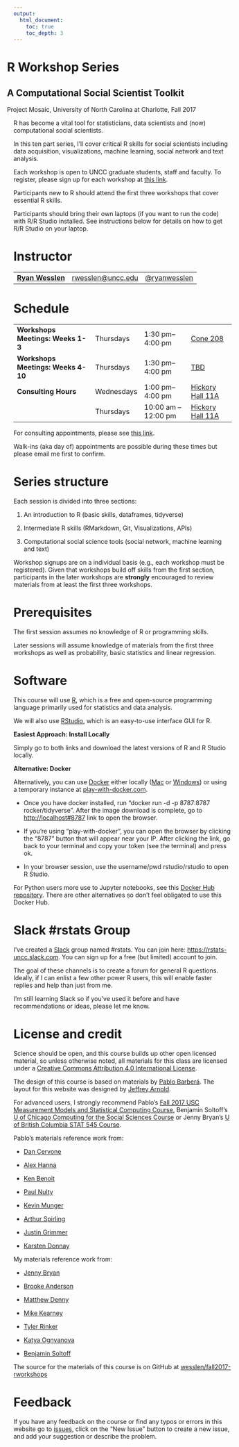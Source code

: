 ```yaml
---
output:
  html_document:
    toc: true
    toc_depth: 3
---
```


<div class="container">
<div class="jumbotron" style="margin-left:-15px">
<h1 class="title">R Workshop Series</h1>
<h2 class="subtitle">A Computational Social Scientist Toolkit</h2>
<p>Project Mosaic, University of North Carolina at Charlotte, Fall 2017</p>
</div>
</div>

R has become a vital tool for statisticians, data scientists and (now) computational social scientists. 

In this ten part series, I'll cover critical R skills for social scientists including data acquisition, visualizations, machine learning, social network and text analysis.

Each workshop is open to UNCC graduate students, staff and faculty. To register, please sign up for each workshop at [this link](https://projectmosaic.uncc.edu/events-list/).

Participants new to R should attend the first three workshops that cover essential R skills.

Participants should bring their own laptops (if you want to run the code) with R/R Studio installed. See instructions below for details on how to get R/R Studio on your laptop.

# Instructor

<table class = "table table-striped">
<tr>
<td><a href="http://wesslen.github.io"><strong>Ryan Wesslen</strong></a></td>
<td><a href="mailto:rwesslen@uncc.edu">rwesslen@uncc.edu</a></td>
<td><a href="https://www.twitter.com/ryanwesslen">@ryanwesslen</a></td>
</tr>
</table>


# Schedule

<table class = "table table-striped table-hover">
<tr>
<td><b>Workshops Meetings: Weeks 1-3</b></td>
<td>Thursdays</td>
<td>1:30 pm&ndash;4:00 pm</td>
<td><a href="https://maps.uncc.edu/#/?nav=PLdbs&ctr=35.30514900000002,-80.733199&z=17&blnd=t,cc-parking,cc-amenities&pop=520E6424-C3EF-4B64-BDEF-352D7C8AD02C">Cone 208</a></td>
</tr>
<tr>
<td><b>Workshops Meetings: Weeks 4-10</b></td>
<td>Thursdays</td>
<td>1:30 pm&ndash;4:00 pm</td>
<td><a href="">TBD</a></td>
</tr>
<tr>
<td><b>Consulting Hours</b></td>
<td>Wednesdays</td>
<td>1:00 pm&ndash;4:00 pm</td>
<td><a href="https://maps.uncc.edu/#/?nav=PLdbs&ctr=35.30922199999999,-80.72897999999999&z=17&blnd=t,cc-parking,cc-amenities&pop=6E445E31-2F80-4EC1-BDCE-48FAC9D77049">Hickory Hall 11A</a></td>
</tr>
<tr>
<td></td>
<td>Thursdays</td>
<td>10:00 am &ndash;12:00 pm</td>
<td><a href="https://maps.uncc.edu/#/?nav=PLdbs&ctr=35.30922199999999,-80.72897999999999&z=17&blnd=t,cc-parking,cc-amenities&pop=6E445E31-2F80-4EC1-BDCE-48FAC9D77049">Hickory Hall 11A</a></td>
</tr>
</table>

For consulting appointments, please see [this link](https://projectmosaic.uncc.edu/consulting-services/).

Walk-ins (aka day of) appointments are possible during these times but please email me first to confirm.

# Series structure

Each session is divided into three sections: 

1. An introduction to R (basic skills, dataframes, tidyverse)

2. Intermediate R skills (RMarkdown, Git, Visualizations, APIs)

3. Computational social science tools (social network, machine learning and text) 

Workshop signups are on a individual basis (e.g., each workshop must be registered). Given that workshops build off skills from the first section, participants in the later workshops are **strongly** encouraged to review materials from at least the first three workshops.

# Prerequisites

The first session assumes no knowledge of R or programming skills. 

Later sessions will assume knowledge of materials from the first three workshops as well as probability, basic statistics and linear regression. 

# Software 

This course will use [R](https://www.r-project.org/), which is a free and open-source programming language primarily used for statistics and data analysis. 

We will also use [RStudio](https://www.rstudio.com/), which is an easy-to-use interface GUI for R. 

**Easiest Approach: Install Locally**

Simply go to both links and download the latest versions of R and R Studio locally. 

**Alternative: Docker**

Alternatively, you can use [Docker](https://www.docker.com/) either locally ([Mac](https://www.docker.com/docker-mac) or [Windows](https://www.docker.com/docker-windows)) or using a temporary instance at [play-with-docker.com](http://labs.play-with-docker.com/).

* Once you have docker installed, run "docker run -d -p 8787:8787 rocker/tidyverse". After the image download is complete, go to [http://localhost#8787](http://localhost#8787) link to open the browser. 

* If you're using "play-with-docker", you can open the browser by clicking the "8787" button that will appear near your IP. After clicking the link, go back to your terminal and copy your token (see the terminal) and press ok.

* In your browser session, use the username/pwd rstudio/rstudio to open R Studio. 

For Python users more use to Jupyter notebooks, see this [Docker Hub repository](https://hub.docker.com/r/jupyter/datascience-notebook/). There are other alternatives so don't feel obligated to use this Docker Hub. 

# Slack #rstats Group

I've created a [Slack](https://slack.com/) group named #rstats. You can join here: [https://rstats-uncc.slack.com](https://join.slack.com/t/rstats-uncc/shared_invite/MjM2MDIwMDU2MzQwLTE1MDQ1MzczOTgtYjA5ZGVkMDI5Mw). You can sign up for a free (but limited) account to join.

The goal of these channels is to create a forum for general R questions. Ideally, if I can enlist a few other power R users, this will enable faster replies and help than just from me.

I'm still learning Slack so if you've used it before and have recommendations or ideas, please let me know.

# License and credit

Science should be open, and this course builds up other open licensed material, so unless otherwise noted, all materials for this class are licensed under a <a rel="license" href="https://creativecommons.org/licenses/by/4.0/">Creative Commons Attribution 4.0 International License</a>.

The design of this course is based on materials by [Pablo Barberá](http://pablobarbera.com/). The layout for this website was designed by [Jeffrey Arnold](http://www.jrnold.me/).

For advanced users, I strongly recommend Pablo's [Fall 2017 USC Measurement Models and Statistical Computing Course](http://pablobarbera.com/POIR613), Benjamin Soltoff's [U of Chicago Computing for the Social Sciences Course](http://cfss.uchicago.edu/index.html) or Jenny Bryan's [U of British Columbia STAT 545 Course](http://stat545.com/). 

Pablo's materials reference work from:

* [Dan Cervone](http://dcervone.com/)

* [Alex Hanna](http://alex-hanna.com)

* [Ken Benoit](http://www.kenbenoit.net/)

* [Paul Nulty](https://github.com/pnulty)

* [Kevin Munger](https://github.com/kmunger)

* [Arthur Spirling](http://www.nyu.edu/projects/spirling/)

* [Justin Grimmer](http://www.justingrimmer.org/)

* [Karsten Donnay](http://www.karstendonnay.net/)

My materials reference work from:

* [Jenny Bryan](https://github.com/jennybc)

* [Brooke Anderson](https://github.com/geanders/)

* [Matthew Denny](http://www.mjdenny.com/)

* [Mike Kearney](https://github.com/mkearney)

* [Tyler Rinker](https://github.com/trinker)

* [Katya Ognyanova](http://kateto.net/)

* [Benjamin Soltoff](http://cfss.uchicago.edu/index.html)

The source for the materials of this course is on GitHub at <a href="https://github.com/wesslen/fall2017-rworkshops">wesslen/fall2017-rworkshops</a>

# Feedback

If you have any feedback on the course or find any typos or errors in this website go to [issues](https://github.com/wesslen/fall2017-rworkshops/issues), click on the "New Issue" button to create a new issue, and add your suggestion or describe the problem.